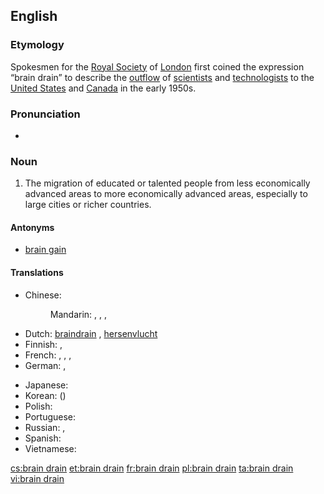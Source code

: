==English==
{{wikipedia}}

===Etymology===
Spokesmen for the [[w:Royal Society|Royal Society]] of [[London]] first coined the expression “brain drain” to describe the [[outflow]] of [[scientist]]s and [[technologist]]s to the [[United States]] and [[Canada]] in the early 1950s.

===Pronunciation===
* {{enPR|brān-drān}}

===Noun===
{{en-noun|pl=brain drains|sg=[[brain]] [[drain]]}}

# The migration of educated or talented people from less economically advanced areas to more economically advanced areas, especially to large cities or richer countries.

====Antonyms====
* [[brain gain]]

====Translations====
{{trans-top|migration of educated people}}
* Chinese:
*: Mandarin: {{t|cmn|人才外流|tr=réncái wàiliú|sc=Hani}}, {{t|cmn|才外流|tr=cáiwàiliú|sc=Hani}}, {{t|cmn|頭腦流出|sc=Hani}}, {{t|cmn|头脑流出|tr=tóunǎo liúchū|sc=Hani}}
* Dutch: [[braindrain]] {{m}}, [[hersenvlucht]]
* Finnish: {{t-|fi|aivovuoto}}, {{t|fi|aivovienti}}
* French: {{t|fr|fuite des cerveaux|f}}, {{t|fr|exode des cerveaux|m}} {{i|Quebec}}, {{t|fr|drainage des cerveaux|m}}, {{t|fr|exode des compétences|m}}
* German: {{t|de|Braindrain|m}}, {{t|de|Gehirn-Abfluss|m}}
{{trans-mid}}
* Japanese: {{t|ja|頭脳流出|tr=ずのうりゅうしゅつ, zunō ryūshutsu}}
* Korean: {{t|ko|두뇌유출|tr=dunoe yuchul}} ({{t|ko|頭腦流出}})
* Polish: {{t|pl|dranaż mózgów|m}}
* Portuguese: {{t|pt|fuga de cérebros|f}}
* Russian: {{t-|ru|утечка мозгов|f|tr=utéčka mozgóv}}, {{t|ru|утечка умов|f|tr=utéčka umóv}}
* Spanish: {{t-|es|fuga de cerebros|f}}
* Vietnamese: {{t|vi|chảy máu chất xám|xs=Vietnamese}}
{{trans-bottom}}

[[cs:brain drain]]
[[et:brain drain]]
[[fr:brain drain]]
[[pl:brain drain]]
[[ta:brain drain]]
[[vi:brain drain]]